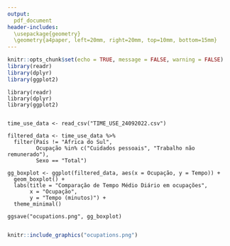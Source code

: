 ```yaml
---
output:
  pdf_document
header-includes:
  \usepackage{geometry}
  \geometry{a4paper, left=20mm, right=20mm, top=10mm, bottom=15mm}
---
```


```r
knitr::opts_chunk$set(echo = TRUE, message = FALSE, warning = FALSE)
library(readr)
library(dplyr)
library(ggplot2)
```

```
library(readr)
library(dplyr)
library(ggplot2)


time_use_data <- read_csv("TIME_USE_24092022.csv")

filtered_data <- time_use_data %>%
  filter(País != "África do Sul",
         Ocupação %in% c("Cuidados pessoais", "Trabalho não remunerado"),
         Sexo == "Total")

gg_boxplot <- ggplot(filtered_data, aes(x = Ocupação, y = Tempo)) +
  geom_boxplot() +
  labs(title = "Comparação de Tempo Médio Diário em ocupações",
       x = "Ocupação",
       y = "Tempo (minutos)") +
  theme_minimal()

ggsave("ocupations.png", gg_boxplot)


```

```r
knitr::include_graphics("ocupations.png")
```